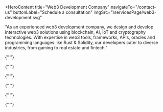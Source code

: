 <HeroContent
  title="Web3 Development Company"
  navigateTo="/contact-us"
  buttonLabel="Schedule a consultation"
  imgSrc="/servicesPage/web3-development.svg"
>
  "As an experienced web3 development company, we design and develop interactive
  web3 solutions using blockchain, AI, IoT and cryptography technologies. With
  expertise in web3 tools, frameworks, APIs, oracles and programming languages
  like Rust & Solidity, our developers cater to diverse industries, from gaming
  to real estate and fintech."
</HeroContent>

<ClientCompaniesComponent />
<CountUpAnimationContainer />

<MainContent mainPara="Take Advantage of Our Complete Range of Web3 Development Services to Join the Web3 Revolution" />

<section className="grid grid-cols-3 gap-7 w-full py-8">
  <section className="w-full col-span-1 cursor-pointer">
    <ServiceCard
      service={{
        id: "Custom dApps Development",
        image: "/servicesPage/Development.svg",
        title: "Custom dApps Development",
        description:
          "With expertise in Rust, Solidity, Golang and frameworks like Substrate and Brownie, we build next-gen dApps to support web3 projects. Our web3 developers stay focused on building customized web3 dApps rich in scalability, security and interoperability attributes.",
        urlPath: "custom-dapps-development",
      }}
    />
  </section>

{" "}

<section className="w-full col-span-1 cursor-pointer">
  <ServiceCard
    service={{
      id: "DeFi Development",
      image: "/servicesPage/DataEngineering11.svg",
      title: "DeFi Solutions",
      description:
        "We offer end-to-end DeFi development and consulting services to enterprises. We have a dedicated team of DeFi developers to build custom DeFi solutions like DeFi dApps, layer 2 solutions, automated market maker (AMM) non-custodial wallets, cross-chain DeFi exchanges, etc.",
      urlPath: "defi-development",
    }}
  />
</section>

  <section className="w-full col-span-1 cursor-pointer">
    <ServiceCard
      service={{
        id: "Metaverse Development",
        image: "/servicesPage/Cloudcomputingicon.svg",
        title: "Metaverse Solutions",
        description:
          "We build futuristic metaverse use cases and assets that drive real business value. Using blockchain, AR, VR and 3D reconstruction and emerging technologies, we build components like 3D immersive spaces, NFT marketplaces and web3 wallets, avatars and self-sovereign identity.",
        urlPath: "metaverse-development",
      }}
    />
  </section>
</section>

<section className="grid grid-cols-3 gap-7 w-full py-8">
  <section className="w-full col-span-1 cursor-pointer">
    <ServiceCard
      service={{
        id: "NFT Development",
        image: "/servicesPage/NFTmarketplacedevelopment.svg",
        title: "NFT Marketplaces",
        description:
          "We design and build NFT marketplaces to facilitate NFT trading and live auctions across a 3D realistic environment. Also, we offer ready-to-deploy NFT marketplace solutions that can be customized and integrated into their web3 projects for reduced time-to-market.",
        urlPath: "nft-development",
      }}
    />
  </section>

{" "}

<section className="w-full col-span-1 cursor-pointer">
  <ServiceCard
    service={{
      id: "Smart Contract Development",
      image: "/servicesPage/StrategyBuilding.svg",
      title: "Smart Contract Solutions",
      description:
        "By leveraging web3 ecosystem’s open-source, public and composable back ends to write highly secured, upgradable and reliable smart contracts based on recent web3 standards. Further, modify contracts’ code as required while preserving the original state.",
      urlPath: "smart-contract-development",
    }}
  />
</section>

  <section className="w-full col-span-1 cursor-pointer">
    <ServiceCard
      service={{
        id: "Web3 Gaming Development",
        image: "/servicesPage/WebApplications5.svg",
        title: "Web3 Gaming",
        description:
          "With expertise in using next-gen game development tools Unreal Engine 5 and Unity, our developers build new-age games like the widely popular “play-to-earn” and NFT-based multiplayer games. We further research trends across the gaming industry to meet evolving development needs.",
        urlPath: "web3-gaming-development",
      }}
    />
  </section>
</section>

<section className="grid grid-cols-3 gap-7 w-full py-8">
  <section className="w-full col-span-1 cursor-pointer">
    <ServiceCard
      service={{
        id: "Multi-chain Solutions",
        image: "/servicesPage/Multichainsolution.svg",
        title: "Web3 Multi-chain",
        description:
          "We develop fully interoperable multi-chain web3 solutions and dApps, enabling users to access various isolated web3 platforms and participate in activities like trading. Also, our team integrates APIs, Oracle and DAO to your multi-chain solution, driving enhanced transparency and automation.",
        urlPath: "multi-chain-solutions",
      }}
    />
  </section>

{" "}

<section className="w-full col-span-1 cursor-pointer">
  <ServiceCard
    service={{
      id: "Native Payment Solutions",
      image: "/servicesPage/Walletdevelopment.svg",
      title: "Digital Wallets",
      description:
        "We build advanced digital wallets for web3 platforms that offer two main utilities; store and manage the native currency of the respective platform, and alternatively, the wallet acts as a key to access web3 dApps on diverse blockchains.",
      urlPath: "native-payment-solutions",
    }}
  />
</section>

  <section className="w-full col-span-1 cursor-pointer">
    <ServiceCard
      service={{
        id: "Self-sovereign Identity",
        image: "/servicesPage/SoftwareConsulting1.svg",
        title: "SSI Systems",
        description:
          "We build an SSI identity system that helps enterprises provide users with freedom and personal autonomy across a safe and secure environment. Also, our team builds wallets and generates credentials for users’ identity authentication on various decentralized ecosystems.",
        urlPath: "self-sovereign-identity",
      }}
    />
  </section>
</section>

<MainContent
  mainPara="Your Web3 revolution starts with us!"
  subPara="Gear up for the future with our robust Web3 solutions. Let us code a new era of possibilities for you, where innovation meets decentralization."
  getInTouchIncluded={true}
/>

<MainContent
mainPara = "Our Value-Driven Web3 Application Development Process"
/>
<section className="grid grid-cols-3 gap-7 w-full py-8">
  <section className="w-full col-span-1 cursor-pointer">
    <ServiceCard
      service={{
        id: "Project Mapping",
        image: "/servicesPage/Strategy.svg",
        title: "Strategic Mapping",
        description:
          "We adopt a strategic project mapping approach to briefly represent your project requirements, priorities and potential challenges, streamlining the existing and future strategies.",
        urlPath: "project-mapping",
      }}
    />
  </section>

{" "}

<section className="w-full col-span-1 cursor-pointer">
  <ServiceCard
    service={{
      id: "Technical Design",
      image: "/servicesPage/DesignandArchitecture.svg",
      title: "Design Prototyping",
      description:
        "Our technical design is focused on gathering project requirements. With the acquired data, we design the prototype for your Web3 solution and perform its user testing.",
      urlPath: "technical-design",
    }}
  />
</section>

  <section className="w-full col-span-1 cursor-pointer">
    <ServiceCard
      service={{
        id: "Development",
        image: "/servicesPage/CodeGenerationVerificationicon.svg",
        title: "Coding and Programming",
        description:
          "At this stage, our developers perform coding and programming for your Web3 project based on the approved design, preparing the product for the alpha, beta and release phase.",
        urlPath: "development",
      }}
    />
  </section>
</section>

<section className="grid grid-cols-3 gap-7 w-full py-8">
  <section className="w-full col-span-1 cursor-pointer">
    <ServiceCard
      service={{
        id: "Testing and Optimization",
        image: "/servicesPage/QualityAssurance.svg",
        title: "Quality Assurance",
        description:
          "Our team thoroughly tests various components of your product, highlighting defects in the code and errors. We then remove the vulnerabilities and perform optimization.",
        urlPath: "testing-optimization",
      }}
    />
  </section>

{" "}

<section className="w-full col-span-1 cursor-pointer">
  <ServiceCard
    service={{
      id: "Deployment",
      image: "/servicesPage/StellardAppDevelopment.svg",
      title: "Solution Deployment",
      description:
        "Our developers deploy the modified and optimized Web3 solution from the testnet to the mainnet, making your Web3 solutions live and widely accessible.",
      urlPath: "deployment",
    }}
  />
</section>

  <section className="w-full col-span-1 cursor-pointer">
    <ServiceCard
      service={{
        id: "Monitoring and Maintenance",
        image: "/servicesPage/SupportandMaintenance2.svg",
        title: "Ongoing Support",
        description:
          "To ensure your Web3 solution work as intended, our team performs extensive monitoring and maintenance to identify and fix issues that appear.",
        urlPath: "monitoring-maintenance",
      }}
    />
  </section>
</section>

<MainContent mainPara="Why Choose Adrig for Web3 Development" />

<section className="grid grid-cols-3 gap-7 w-full py-8">
  <section className="w-full col-span-1 cursor-pointer">
    <ServiceCard
      service={{
        id: "Internally Trained Developers",
        image: "/servicesPage/Testing.svg",
        title: "Flexibility",
        description:
          "With a team of 250+ internally trained developers, we offer end-to-end web3 development services for DeFi, metaverse, gaming, real estate, e-commerce, supply chain, and more.",
        urlPath: "internally-trained-developers",
      }}
    />
  </section>

{" "}

<section className="w-full col-span-1 cursor-pointer">
  <ServiceCard
    service={{
      id: "Web3 Domain Expertise",
      image: "/servicesPage/IntegrationandSupport.svg",
      title: "Popularity",
      description:
        "Our developers are skilled in the web3 domain. From performing wallet integration to building a full-fledged web3 solution, we undertake and excel in diverse projects.",
      urlPath: "web3-domain-expertise",
    }}
  />
</section>

  <section className="w-full col-span-1 cursor-pointer">
    <ServiceCard
      service={{
        id: "Wide Project Experience",
        image: "/servicesPage/CustomizedSolutions.svg",
        title: "Customizability",
        description:
          "We have experience working on a wide range of web3 projects, from gaming and NFTs to the metaverse. Furthermore, our team is always ready to undertake innovative and challenging projects.",
        urlPath: "wide-project-experience",
      }}
    />
  </section>
</section>
